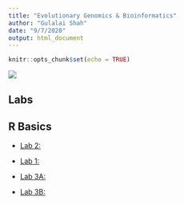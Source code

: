 ```yaml
---
title: "Evolutionary Genomics & Bioinformatics"
author: "Gulalai Shah"
date: "9/7/2020"
output: html_document
---
```


```r
knitr::opts_chunk$set(echo = TRUE)
```



![](Shah_Gulalai.JPG)

## Labs
## R Basics

- [Lab 2:](lab2.html)

- [Lab 1:](lab1_Gulalai.html)

- [Lab 3A:](Lab3A.html)

- [Lab 3B:](Lab3B.html)



